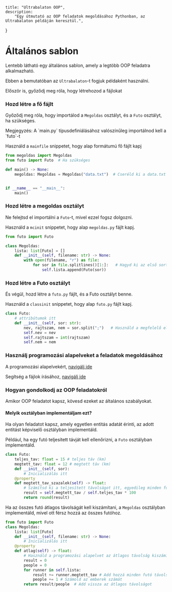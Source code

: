 
    title: "Ultrabalaton OOP",
    description:
        "Egy útmutató az OOP feladatok megoldásához Pythonban, az Ultrabalaton példáján keresztül.",   
}

# Általános sablon

Lentebb látható egy általános sablon, amely a legtöbb OOP feladatra alkalmazható.

Ebben a bemutatóban az `Ultrabalaton`-t fogjuk példaként használni.

Először is, győződj meg róla, hogy létrehozod a fájlokat

<FileTree>
  <FileTree.Folder name=".vscode" defaultOpen>
    <FileTree.File name="launch.json" />
    <FileTree.File name="settings.json" />
  </FileTree.Folder>
  <FileTree.File name="futo.py" />
  <FileTree.File name="main.py" />
  <FileTree.File name="megoldas.py" />
</FileTree>

<Steps>

### Hozd létre a fő fájlt

Győződj meg róla, hogy importálod a `Megoldas` osztályt, és a `Futo` osztályt, ha szükséges.

<Callout type="info" emoji="ℹ">
  Megjegyzés: A `main.py` típusdefiniálásához valószínűleg importálnod kell a
  `futo`-t
</Callout>

Használd a `mainfile` snippetet, hogy alap formátumú fő fájlt kapj

```py filename="main.py" copy
from megoldas import Megoldas
from futo import Futo  # Ha szükséges

def main() -> None:
    megoldas: Megoldas = Megoldas("data.txt")  # Cseréld ki a data.txt fájlnevet a tényleges fájlnévre


if __name__ == "__main__":
    main()
```

### Hozd létre a megoldas osztályt

Ne felejtsd el importálni a `Futo`-t, mivel ezzel fogsz dolgozni.

Használd a `mcinit` snippetet, hogy alap `megoldas.py` fájlt kapj.

```py filename="megoldas.py" copy
from futo import Futo

class Megoldas:
    lista: list[Futo] = []
    def __init__(self, filename: str) -> None:
        with open(filename, "r") as file:
            for sor in file.splitlines()[1:]:   # Hagyd ki az első sort, ha az fejléc
                self.lista.append(Futo(sor))
```

### Hozd létre a Futo osztályt

És végül, hozd létre a `futo.py` fájlt, és a Futo osztályt benne.

Használd a `classinit` snippetet, hogy alap `futo.py` fájlt kapj.

```py filename="futo.py" copy
class Futo:
    # attribútumok itt
    def __init__(self, sor: str):
        nev, rajtszam, nem = sor.split(";")   # Használd a megfelelő elválasztót az adatokhoz
        self.nev = nev
        self.rajtszam = int(rajtszam)
        self.nem = nem
```

### Használj programozási alapelveket a feladatok megoldásához

A programozási alapelvekért, [navigálj ide](/py/programming-principles)

Segítség a fájlok írásához, [navigálj ide](/py/files)

</Steps>

### Hogyan gondolkodj az OOP feladatokról

Amikor OOP feladatot kapsz, kövesd ezeket az általános szabályokat.

#### Melyik osztályban implementáljam ezt?

Ha olyan feladatot kapsz, amely egyetlen entitás adatát érinti, az adott entitást képviselő osztályban implementáld.

Például, ha egy futó teljesített távját kell ellenőrizni, a `Futo` osztályban implementáld.

```py filename="futo.py" copy
class Futo:
    teljes_tav: float = 15 # teljes táv (km)
    megtett_tav: float = 12 # megtett táv (km)
    def __init__(self, sor):
        # Inicializálás itt
    @property
    def megtett_tav_szazalek(self) -> float:
        # Számítsd ki a teljesített távolságot itt, egyedileg minden futóra
        result = self.megtett_tav / self.teljes_tav * 100
        return round(result)
```

Ha az összes futó átlagos távolságát kell kiszámítani, a `Megoldas` osztályban implementáld, mivel ott férsz hozzá az összes futóhoz.

```py filename="megoldas.py" copy
from futo import Futo
class Megoldas:
    lista: list[Futo]
    def __init__(self, filename: str) -> None:
        # Inicializálás itt
    @property
    def atlag(self) -> float:
        # Használd a programozási alapelvet az átlagos távolság kiszámításához
        result = 0
        people = 0
        for runner in self.lista:
            result += runner.megtett_tav # Add hozzá minden futó távolságát
            people += 1 # Számold az emberek számát
        return result/people  # Add vissza az átlagos távolságot
```
